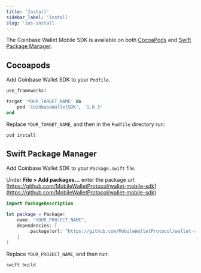 ```yaml
---
title: 'Install'
sidebar_label: 'Install'
slug: 'ios-install'
---
```


The Coinbase Wallet Mobile SDK is available on both [CocoaPods](https://cocoapods.org/) and [Swift Package Manager](https://swift.org/package-manager).

## Cocoapods

Add Coinbase Wallet SDK to your `Podfile`.

```ruby
use_frameworks!

target 'YOUR_TARGET_NAME' do
    pod 'CoinbaseWalletSDK', '1.0.3'
end
```

Replace `YOUR_TARGET_NAME`, and then in the `Podfile` directory run:

```bash
pod install
```

## Swift Package Manager

Add Coinbase Wallet SDK to your `Package.swift` file.

Under **File > Add packages…** enter the package url: [https://github.com/MobileWalletProtocol/wallet-mobile-sdk](https://github.com/MobileWalletProtocol/wallet-mobile-sdk)

```swift
import PackageDescription

let package = Package(
    name: "YOUR_PROJECT_NAME",
    dependencies: [
        .package(url: "https://github.com/MobileWalletProtocol/wallet-mobile-sdk.git", from: "1.0.3"),
    ]
)
```

Replace `YOUR_PROJECT_NAME`, and then run:

```bash
swift build
```

